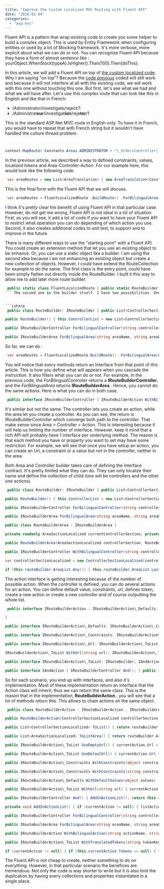 ```yaml
---
title: "Improve the Custom Localized MVC Routing with Fluent API"
date: "2016-01-04"
categories: 
  - "asp-mvc"
---
```


Fluent API is a pattern that wrap existing code to create you some helper to build a complex object. This is used by Entity Framework when configuring entities or used by a lot of Mocking framework. It's more verbose, more explicit about what we can do or not. You can recognize Fluent API because they have a form of almost sentence like : yourObject.WhenStock(typeA).IsHigher().Than(100).Then(doThis);

In this article, we will add a Fluent API on top of [the custom localized code](http://patrickdesjardins.com/blog/improve-the-custom-localized-mvc-routing-with-fluent-api). Why I am saying "on top"? Because the [code previous](http://patrickdesjardins.com/blog/improve-the-custom-localized-mvc-routing-with-fluent-api) coded will still work and because it will not interfere at all with the existing code, we will work with this one without touching this one. But first, let's see what we had and what we will have after. Let's use this complex route that can look like this in English and like that in French:

- /Administrator/investigate/reject/1
- /Administrat**eur**/investigat**ion**/reje**ter**/1

This is the standard ASP.Net MVC route in English only. To have it in French, you would have to repeat that with French string but it wouldn't have handled the culture thread problem. 
```csharp


context.MapRoute( Constants.Areas.ADMINISTRATOR + "\_OrdersController\_Reject" , "Administrator/Investigate/Reject/{" + Constants.RoutePortionName.ID + "}" , new RouteValueDictionary {{ Constants.RoutePortionName.ACTION, "Reject" }, { Constants.RoutePortionName.CONTROLLER, "Orders" }} , new RouteValueDictionary {{ Constants.RoutePortionName.ID,@"\\d+"}, }); 
```

In the previous article, we described a way to defined constraints, values, localized tokens and Area-Controller-Action. For our example here, this would look like the following code. 
```csharp
 var areaRoutes = new List<AreaTranslation> { new AreaTranslation(Constants.Areas.ADMINISTRATION ,new List<LocalizedSection>{ new LocalizedSection(LocalizedSection.EN, "administrator") ,new LocalizedSection(LocalizedSection.FR, "administrateur") } , new List<ControllerSectionLocalized> { new ControllerSectionLocalized("Orders" ,new List<LocalizedSection>{ new LocalizedSection(LocalizedSection.EN, "Orders") ,new LocalizedSection(LocalizedSection.FR, "Ordres") } ,new List<ActionSectionLocalized> { new ActionSectionLocalized("Reject" ,new List<LocalizedSection>{ new LocalizedSection(LocalizedSection.EN, "Reject") ,new LocalizedSection(LocalizedSection.FR, "rejeter") } , null , new RouteValueDictionary { { Constants.RoutePortionName.ID, @"\\d+" } } , Constants.Areas.ADMINISTRATION + "/{investi}/{action}/{" + Constants.RoutePortionName.ID + "}" , new Dictionary<string, List<LocalizedSection>> {{"investi" , new List<LocalizedSection>{ new LocalizedSection(LocalizedSection.EN, "investigate") , new LocalizedSection(LocalizedSection.EN, "investigation")} } }; ) } ) }) }; 
```

This is the final form with the Fluent API that we will discuss. 
```csharp
 var areaRoutes = FluentLocalizedRoute .BuildRoute() .ForBilingualArea(Constants.Areas.ADMINISTRATION, "administrator", "administrateur") .WithBilingualController("Orders", "Orders", "Ordres") .WithBilingualAction("Reject", "Reject", "rejeter") .WithConstraints(Constants.RoutePortionName.ID, @"\\d+") .WithUrl(Constants.Areas.ADMINISTRATION + "/{investi}/{action}/{" + Constants.RoutePortionName.ID + "}") .WithTranslatedTokens("investi", "investigate", "investigation") .ToAreaList(); 
```

I think it's pretty clear the benefit of using Fluent API in that particular case. However, do not get me wrong, Fluent API is not ideal in a lot of situation. First, as you will see, it add a lot of code if you want to have your Fluent API to restrict what operation you can do depending of which action you use. Second, it also creates additional codes to unit test, to support and to improve in the future.

There is many different ways to use the "starting point" with a Fluent API. You could create an extension method that let you use an existing object to be enhance. Or, you can use a static object like a builder. I am using the second idea because I am not enhancing an existing object but create a new collection of objects. However, I could have extend the RouteCollection for example to do the same. The first class is the entry point, could have been simply flatten out directly inside the RouteBuilder. I built it this way to allow me to add later more route builder.


```csharp
 public static class FluentLocalizedRoute { public static RouteBuilder BuildRoute() { return new RouteBuilder(); } } 
``` The second one is the builder itself. I have two possibilities. One to create a list of route that doesn't have areas and one that has area support.


```csharp
 public class RouteBuilder: IRouteBuilder { public List<ControllerSectionLocalized> ControllerList { get; } public List<AreaSectionLocalized> AreaList { get; }

public RouteBuilder() { this.ControllerList = new List<ControllerSectionLocalized>(); this.AreaList = new List<AreaSectionLocalized>(); }

public IRouteBuilderController ForBilingualController(string controllerName, string controllerEnglishLocalizedString, string controllerFrenchLocalizedString) { var controllerSectionLocalized = new ControllerSectionLocalized(controllerName, new List<LocalizedSection>{ new LocalizedSection(LocalizedSection.EN,controllerEnglishLocalizedString) ,new LocalizedSection(LocalizedSection.FR, controllerFrenchLocalizedString) } ,null); this.ControllerList.Add(controllerSectionLocalized); if (this.AreaList.Any()) { this.AreaList.Last().ControllerTranslations.Add(controllerSectionLocalized); } var rbc = new RouteBuilderController(controllerSectionLocalized, this); return rbc; }

public IRouteBuilderArea ForBilingualArea(string areaName, string areaEnglishLocalizedString, string areaFrenchLocalizedString) { var areaLocalized = new AreaSectionLocalized(areaName, new List<LocalizedSection>{ new LocalizedSection(LocalizedSection.EN,areaEnglishLocalizedString) ,new LocalizedSection(LocalizedSection.FR, areaFrenchLocalizedString) } , null); this.AreaList.Add(areaLocalized); var rbc = new RouteBuilderArea(areaLocalized, this); return rbc; } } 
```

So far, we can do : 
```csharp
 var areaRoutes = FluentLocalizedRoute.BuildRoute() .ForBilingualArea(Constants.Areas.CONTEST, Constants.Areas.CONTEST, Constants.Areas.CONTEST)... 
```

You will notice that every methods return an Interface from that point of this article. This is how you define what will appears when you cascade the instruction. It also filters what you can do or not. For example, in the previous code, the _ForBilingualController_ returns a **IRouteBuilderController**, and the _ForBilingualArea_ returns **IRouteBuilderArea** . Hence, you cannot do the same actions. Here is what you can do in both case.


```csharp
 public interface IRouteBuilderController { IRouteBuilderAction WithBilingualAction(string actionName, string actionEnglishLocalizedString, string actionFrenchLocalizedString); } public interface IRouteBuilderArea { IRouteBuilderController WithBilingualController(string controllerName, string controllerEnglishLocalizedString, string controllerFrenchLocalizedString); } 
```

It's similar but not the same. The controller lets you create an action, while the area let you create a controller. As you can see, the return is IRouteBuilderController which converge both path to the controller. That make sense since Area > Controller > Action. This is interesting because it will help us limiting the number of interface. However, keep it mind that a rich API will probably have 1 interface per underlying method. The reason is that each method you have or property you want to set may have some restriction. For example, we will see that once you have setup an action, you can create an Url, a constraint or a value but not in the controller, neither in the area.

Both Area and Controller builder takes care of defining the interface contract. It's pretty limited what they can do. They can only localize their name and define the collection of child (one will be controllers and the other one actions). 
```csharp
 public class RouteBuilder: IRouteBuilder { public List<ControllerSectionLocalized> ControllerList { get; } public List<AreaSectionLocalized> AreaList { get; }

public RouteBuilder() { this.ControllerList = new List<ControllerSectionLocalized>(); this.AreaList = new List<AreaSectionLocalized>(); }

public IRouteBuilderController ForBilingualController(string controllerName, string controllerEnglishLocalizedString, string controllerFrenchLocalizedString) { var controllerSectionLocalized = new ControllerSectionLocalized(controllerName, new List<LocalizedSection>{ new LocalizedSection(LocalizedSection.EN,controllerEnglishLocalizedString) ,new LocalizedSection(LocalizedSection.FR, controllerFrenchLocalizedString) } ,null); this.ControllerList.Add(controllerSectionLocalized); if (this.AreaList.Any()) { this.AreaList.Last().ControllerTranslations.Add(controllerSectionLocalized); } var rbc = new RouteBuilderController(controllerSectionLocalized, this); return rbc; }

public IRouteBuilderArea ForBilingualArea(string areaName, string areaEnglishLocalizedString, string areaFrenchLocalizedString) { var areaLocalized = new AreaSectionLocalized(areaName, new List<LocalizedSection>{ new LocalizedSection(LocalizedSection.EN,areaEnglishLocalizedString) ,new LocalizedSection(LocalizedSection.FR, areaFrenchLocalizedString) } , null); this.AreaList.Add(areaLocalized); var rbc = new RouteBuilderArea(areaLocalized, this); return rbc; } }

public class RouteBuilderArea : IRouteBuilderArea {

private readonly AreaSectionLocalized currentControllerSection; private readonly RouteBuilder routeBuilder;

public RouteBuilderArea(AreaSectionLocalized controllerSection, RouteBuilder routeBuilder) { this.currentControllerSection = controllerSection; this.routeBuilder = routeBuilder; }

public IRouteBuilderController WithBilingualController(string controllerName, string controllerEnglishLocalizedString, string controllerFrenchLocalizedString) { if (this.currentControllerSection.ControllerTranslations == null) { this.currentControllerSection.ControllerTranslations = new List<ControllerSectionLocalized>(); }

var controllerSectionLocalized = new ControllerSectionLocalized(controllerName, new List<LocalizedSection>{ new LocalizedSection(LocalizedSection.EN,controllerEnglishLocalizedString) ,new LocalizedSection(LocalizedSection.FR, controllerFrenchLocalizedString) }, null);

if (this.routeBuilder.AreaList.Any()) { this.routeBuilder.AreaList.Last().ControllerTranslations.Add(controllerSectionLocalized); } this.currentControllerSection.ControllerTranslations.Add(controllerSectionLocalized); return new RouteBuilderController(controllerSectionLocalized, routeBuilder); } } 
```

The action interface is getting interesting because of the number of possible action. When the controller is defined, you can do several actions for an action. You can define default value, constraints, url, defines token, create a new action or create a new controller and of course outputting the whole list.


```csharp
 public interface IRouteBuilderAction : IRouteBuilderAction\_Defaults, IRouteBuilderAction\_Constraints, IRouteBuilderAction\_Url, ITranslatedTokens, IRouteBuilderAction\_ToList {

}

public interface IRouteBuilderAction\_Defaults: IRouteBuilderAction\_Constraints, IRouteBuilderAction\_Url, IRouteBuilderAction\_ToList { IRouteBuilderAction\_Defaults WithDefaultValues(object values); }

public interface IRouteBuilderAction\_Constraints: IRouteBuilderAction\_Url, IRouteBuilderAction\_ToList { IRouteBuilderAction\_Constraints WithConstraints(object constraints); IRouteBuilderAction\_Constraints WithConstraints(string constraintName, object constraint); }

public interface IRouteBuilderAction\_Url: IRouteBuilderAction\_ToList, IRouteBuilder {

IRouteBuilderAction\_ToList WithUrl(string url); IRouteBuilderAction\_ToList UseEmptyUrl(); IRouteBuilderAction\_ToList UseDefaulUrl(); }

public interface IRouteBuilderAction\_ToList: IRouteBuilder, IAndAction, ITranslatedTokens { List<ControllerSectionLocalized> ToList(); List<AreaSectionLocalized> ToListArea(); }

public interface IAndAction { IRouteBuilderController And(); } public interface ITranslatedTokens { IRouteBuilderAction\_ToList WithTranslatedTokens(string tokenKey, string english, string french); } 
```

So for each scenario, you end up with interfaces, and also it's implementation. Most of these implementation return an interface that the Action class will inherit, thus we can return the same class. This is the reason that in the implementation, **RouteBuilderAction** , you will see that a lot of methods return this. This allows to chain actions on the same object. 
```csharp
 public class RouteBuilderAction : IRouteBuilderAction , IRouteBuilderAction\_Defaults , IRouteBuilderAction\_Constraints , IRouteBuilderAction\_Url , IRouteBuilderAction\_ToList { private List<ActionSectionLocalized> listActions = new List<ActionSectionLocalized>(); private ControllerSectionLocalized currentControllerSection; private readonly ActionSectionLocalized currentAction; private RouteBuilderController routeBuilderController; private RouteBuilder routeBuilder;

public RouteBuilderAction(ControllerSectionLocalized controllerSection , ActionSectionLocalized currentAction , RouteBuilder routeBuilder , RouteBuilderController routeBuilderController) { currentControllerSection = controllerSection; this.currentAction = currentAction; this.routeBuilder = routeBuilder; this.routeBuilderController = routeBuilderController; }

public List<ControllerSectionLocalized> ToList() { return routeBuilder.ControllerList; }

public List<AreaSectionLocalized> ToListArea() { return routeBuilder.AreaList; }

public IRouteBuilderAction\_ToList UseEmptyUrl() { currentAction.Url = string.Empty; return this; }

public IRouteBuilderAction\_ToList UseDefaulUrl() { currentAction.Url = "{area}/{controller}/{action}"; return this; }

public IRouteBuilderAction\_Constraints WithConstraints(object constraints) { if (currentAction.Constraints == null) { currentAction.Constraints = new RouteValueDictionary(); } var rvd = currentAction.Constraints as RouteValueDictionary; if (rvd != null) { var c = constraints as RouteValueDictionary; if (c == null) { c = new RouteValueDictionary(constraints); } c.ToList().ForEach(x => rvd.Add(x.Key, x.Value)); } this.currentAction.Constraints = rvd; return this; }

public IRouteBuilderAction\_Constraints WithConstraints(string constraintName, object constraint) { if (currentAction.Constraints == null) { currentAction.Constraints = new RouteValueDictionary(); } var rvd = currentAction.Constraints as RouteValueDictionary; if (rvd != null) { rvd.Add(constraintName, constraint); } return this; }

public IRouteBuilderAction\_Defaults WithDefaultValues(object values) { currentAction.Values = values; return this; }

public IRouteBuilderAction\_ToList WithUrl(string url) { currentAction.Url = url; return this; }

public IRouteBuilderController And() { AddInActionList(); return this.routeBuilderController; }

private void AddInActionList() { if (currentAction != null) { listActions.Add(currentAction); } }

public IRouteBuilderController ForBilingualController(string controllerName, string controllerEnglishLocalizedString, string controllerFrenchLocalizedString) { AddInActionList(); return routeBuilder.ForBilingualController(controllerName, controllerEnglishLocalizedString, controllerFrenchLocalizedString); }

public IRouteBuilderArea ForBilingualArea(string areaName, string areaEnglishLocalizedString, string areaFrenchLocalizedString) { AddInActionList(); return routeBuilder.ForBilingualArea(areaName, areaEnglishLocalizedString, areaFrenchLocalizedString); }

public IRouteBuilderAction WithBilingualAction(string actionName, string actionEnglishLocalizedString, string actionFrenchLocalizedString) { AddInActionList(); return routeBuilderController.WithBilingualAction(actionName, actionEnglishLocalizedString, actionFrenchLocalizedString); }

public IRouteBuilderAction\_ToList WithTranslatedTokens(string tokenKey, string english, string french) {

if (currentAction != null) { if (this.currentAction.Tokens == null) { this.currentAction.Tokens = new Dictionary<string, List<LocalizedSection>>(); } var tokenToAdd = new Dictionary<string, List<LocalizedSection>>(); if (this.currentAction.Tokens.Keys.Any(g => g == tokenKey)) { //Already exist, tbd what we do here, for now nothing } else { this.currentAction.Tokens.Add(tokenKey, new List<LocalizedSection>() { new LocalizedSection(LocalizedSection.EN,english) ,new LocalizedSection(LocalizedSection.FR, french) }); } } return this; } } 
```

The Fluent API is not cheap to create, neither something to do on everything. However, in that particular scenario the benefices are tremendous. Not only the code is way shorter to write but it is also limit the duplication by having every collections and properties instantiated in a single place.
